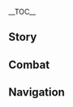 {{CharacterTabs}}
{{LanguageTabs}}

__TOC__
==Story==
{{VO/Story
|character           = {{ROOTPAGENAME}}
|language            = zh
|language_s          = zh
|language_t          = zh-tw
|name_s              = 芭芭拉
|name_t              = 芭芭拉
|vo_01_01_title_s    = 初次见面…
|vo_01_01_title_t    = 初次見面…
|vo_01_01_subtitle   = Hello
|vo_01_01_file       = VO_{language}{character} Hello.ogg
|vo_01_01_tx_s       = 芭芭拉，闪耀登场~治疗就交给我吧，不会让你失望的！
|vo_01_01_tx_t       = 芭芭拉，閃耀登場~治療就交給我吧，不會讓（你/妳）失望的！
|vo_01_01_rm         = Bābālā, shǎnyào dēngchǎng~ Zhìliáo jiù jiāogěiwǒ ba, bùhuì ràng nǐ shīwàng de!
|vo_01_01_tl         = Barbara, sparkling debut~ Leave the healing to me, I won't let you be disappointed!
|vo_02_01_title_s    = 闲聊・犯困
|vo_02_01_title_t    = 閒聊・犯睏
|vo_02_01_subtitle   = Chat: Sleepiness
|vo_02_01_file       = VO_{language}{character} Chat - Sleepiness.ogg
|vo_02_01_tx_s       = 再这样站下去，会…想睡觉的…
|vo_02_01_tx_t       = 再這樣站下去，會…想睡覺的…
|vo_02_01_rm         = Zài zhèyàng zhàn xiàqù, huì... xiǎng shuìjiào de...
|vo_02_01_tl         = If I keep standing like this, I'll... want to sleep...
|vo_02_02_title_s    = 闲聊・激励
|vo_02_02_title_t    = 閒聊・激勵
|vo_02_02_subtitle   = Chat: Encouragement
|vo_02_02_file       = VO_{language}{character} Chat - Encouragement.ogg
|vo_02_02_tx_s       = 大家应该都在努力着，那我们也不能偷懒，对吧？
|vo_02_02_tx_t       = 大家應該都在努力著，那我們也不能偷懶，對吧？
|vo_02_02_rm         = Dàjiā yīnggāi dōu zài nǔlìzhe, nà wǒmen yě bùnéng tōulǎn, duì ba?
|vo_02_02_tl         = Everyone is probably still doing their best, so we also can't slack off, right?
|vo_02_03_title_s    = 闲聊・提神秘诀
|vo_02_03_title_t    = 閒聊・提神秘訣
|vo_02_03_subtitle   = Chat: Keeping One Refreshed
|vo_02_03_file       = VO_{language}{character} Chat - Keeping One Refreshed.ogg
|vo_02_03_tx_s       = 欸，是没精神了吗？尝一尝我做的辣味饮料吧，很提神的喔！
|vo_02_03_tx_t       = 欸，是沒精神了嗎？嘗一嘗我做的辣味飲料吧，很提神的喔！
|vo_02_03_rm         = Ei, shì méi jīngshénle ma? Chángyicháng wǒ zuò de làwèi yǐnliào ba, hěn tíshén de ō!
|vo_02_03_tl         = Aww, are you feeling tired? Try this spicy drink that I made, it really wakes you up!
<!-- Weather -->
|vo_03_01_title_s    = 下雨的时候…
|vo_03_01_title_t    = 下雨的時候…
|vo_03_01_subtitle   = When It Rains
|vo_03_01_file       = VO_{language}{character} When It Rains.ogg
|vo_03_01_tx_s       = 这样淋着不要紧吗？会感冒的吧？
|vo_03_01_tx_t       = 這樣淋著不要緊嗎？會感冒的吧？
|vo_03_01_rm         = Zhèyàng línzhe bùyàojǐn ma? Huì gǎnmào de ba?
|vo_03_01_tl         = Is it really okay to be drenched in the rain like this? Won't we catch a cold?
|vo_03_02_title_s    = 打雷的时候…
|vo_03_02_title_t    = 打雷的時候…
|vo_03_02_subtitle   = When Thunder Strikes
|vo_03_02_file       = VO_{language}{character} When Thunder Strikes.ogg
|vo_03_02_tx_s       = 呜哇！
|vo_03_02_tx_t       = 嗚哇！
|vo_03_02_rm         = Wūwa!
|vo_03_02_tl         = Wah!
|vo_03_03_title_s    = 下雪的时候…
|vo_03_03_title_t    = 下雪的時候…
|vo_03_03_subtitle   = When It Snows
|vo_03_03_file       = VO_{language}{character} When It Snows.ogg
|vo_03_03_tx_s       = 欸！是雪花欸！冰冰凉凉的~！
|vo_03_03_tx_t       = 欸！是雪花欸！冰冰涼涼的~！
|vo_03_03_rm         = Ei! Shì xuěhuā ei! Bīngbīngliángliáng de~!
|vo_03_03_tl         = Oh, there are snowflakes! So icy and cool~!
|vo_03_04_title_s    = 阳光很好…
|vo_03_04_title_t    = 陽光很好…
|vo_03_04_subtitle   = When the Sun Is Out
|vo_03_04_file       = VO_{language}{character} When the Sun Is Out.ogg
|vo_03_04_tx_s       = 这样的好天气，嗯~适合比较明快的曲风呢！
|vo_03_04_tx_t       = 這樣的好天氣，嗯~適合比較明快的曲風呢！
|vo_03_04_rm         = Zhèyàng de hǎotiānqì, ǹg~ Shìhé bǐjiào míngkuài de qǔfēng ne!
|vo_03_04_tl         = This kind of good weather, mmm~ It suits a brighter style of music!
|vo_03_05_title_s    = 刮大风了…
|vo_03_05_title_t    = 刮大風了…
|vo_03_05_subtitle   = When the Wind Is Blowing
|vo_03_05_file       = VO_{language}{character} When the Wind Is Blowing.ogg
|vo_03_05_tx_s       = 放心，我不会被吹走的！
|vo_03_05_tx_t       = 放心，我不會被吹走的！
|vo_03_05_rm         = Fàngxīn, wǒ bùhuì bèi chuīzǒu de!
|vo_03_05_tl         = Don't worry, I won't be blown away!
|vo_04_01_title_s    = 早上好…
|vo_04_01_title_t    = 早安…
|vo_04_01_subtitle   = Good Morning
|vo_04_01_file       = VO_{language}{character} Good Morning.ogg
|vo_04_01_tx_s       = 早安~今天也要加油呀。
|vo_04_01_tx_t       = 早安~今天也要加油呀。
|vo_04_01_rm         = Zǎo'ān~ Jīntiān yě yào jiāyóu ya.
|vo_04_01_tl         = Good morning~ We must also do our best today.
|vo_04_02_title_s    = 中午好…
|vo_04_02_title_t    = 午安…
|vo_04_02_subtitle   = Good Afternoon
|vo_04_02_file       = VO_{language}{character} Good Afternoon.ogg
|vo_04_02_tx_s       = 欸，想听我唱歌…？对不起，还…还没有到演出时间呢。
|vo_04_02_tx_t       = 欸，想聽我唱歌…？對不起，還…還沒有到演出時間呢。
|vo_04_02_rm         = Ei, xiǎng tīng wǒ chànggē...? Duìbùqǐ, hái... hái méiyǒu dào yǎnchū shíjiān ne.
|vo_04_02_tl         = Ehh, you want to hear me sing...? I'm sorry, it... it isn't time for the performance yet.
|vo_04_03_title_s    = 晚上好…
|vo_04_03_title_t    = 晚上好…
|vo_04_03_subtitle   = Good Evening
|vo_04_03_file       = VO_{language}{character} Good Evening.ogg
|vo_04_03_tx_s       = 想吃猎鹿人餐馆的香辣鲈鱼…可是最近的肚子，呜…
|vo_04_03_tx_t       = 想吃獵鹿人餐館的香辣鱸魚…可是最近的肚子，嗚…
|vo_04_03_rm         = Xiǎng chī Lièlùrén Cānguǎn de xiānglà lúyú... Kěshì zuìjìn de dùzi, wu...
|vo_04_03_tl         = I want to eat some spicy bass from Good Hunter... But my stomach recently, sigh...
|vo_04_04_title_s    = 晚安…
|vo_04_04_title_t    = 晚安…
|vo_04_04_subtitle   = Good Night
|vo_04_04_file       = VO_{language}{character} Good Night.ogg
|vo_04_04_tx_s       = 辛苦了！请好好休息吧。
|vo_04_04_tx_t       = 辛苦了！請好好休息吧。
|vo_04_04_rm_s       = Xīnkǔle! Qǐng hǎohao xiūxi ba.
|vo_04_04_rm_t       = Xīnkǔle! Qǐng hǎohao xiūxí ba.
|vo_04_04_tl         = Thanks for your hard work! Please have a good rest.
|vo_05_01_title_s    = 关于{name_s}自己…
|vo_05_01_title_t    = 關於{name_t}自己…
|vo_05_01_subtitle   = About {character}
|vo_05_01_file       = VO_{language}{character} About {character}.ogg
|vo_05_01_tx_s       = 「指引我前进的风啊。在我困顿时给我继续前行的力量，在我迷惑时给我辨明善恶的智慧，在我遭受不义时给我抗争的勇气…」…哎呀，抱歉，刚才在专心祈祷。有什么事吗？
|vo_05_01_tx_t       = 「指引我前進的風啊。在我困頓時給我繼續前行的力量，在我迷惑時給我辨明善惡的智慧，在我遭受不義時給我抗爭的勇氣…」…哎呀，抱歉，剛才在專心祈禱。有什麼事嗎？
|vo_05_01_rm         = "Zhǐyǐn wǒ qiánjìn de fēng a. Zài wǒ kùndùn shí gěi wǒ jìxù qiánxíng de lìliàng, zài wǒ míhuò shí gěi wǒ biànmíng shàn'è de zhìhuì, zài wǒ zāoshòu bùyì shí gěi wǒ kàngzhēng de yǒngqì..." ...Āiya, bàoqiàn, gāngcái zài zhuānxīn qídǎo. Yǒu shénme shì ma?
|vo_05_01_tl         = "The wind that guides me onward, grant me the strength to move forward in my distress, grant me the wisdom to discern good and evil in my confusion, grant me the courage of resistance when faced with injustice..." Ah, my apologies, I was focused in prayer. Is anything the matter?
|vo_06_01_title_s    = 关于我们・愿望
|vo_06_01_title_t    = 關於我們・願望
|vo_06_01_subtitle   = About Us: Hopes
|vo_06_01_file       = VO_{language}{character} About Us - Hopes.ogg
|vo_06_01_tx_s       = 我的愿望，是给身边的大家带来笑容！只要能帮上你的忙，我就很开心了。
|vo_06_01_tx_t       = 我的願望，是給身邊的大家帶來笑容！只要能幫上（你/妳）的忙，我就很開心了。
|vo_06_01_rm         = Wǒ de yuànwàng, shì gěi shēnbiān de dàjiā dàilái xiàoróng! Zhǐyào néng bāngshàng nǐ de máng, wǒ jiù hěn kāixīnle.
|vo_06_01_tl         = My wish is to bring smiles to everyone around me! As long as I can help you out, I'm already very happy.
|vo_06_02_title_s    = 关于我们・梦想
|vo_06_02_title_t    = 關於我們・夢想
|vo_06_02_subtitle   = About Us: Dreams
|vo_06_02_file       = VO_{language}{character} About Us - Dreams.ogg
|vo_06_02_tx_s       = 谢谢你陪我走到现在，离我的梦想已经越来越近了呢。未来的日子，也请多多关照啦~！
|vo_06_02_tx_t       = 謝謝（你/妳）陪我走到現在，離我的夢想已經越來越近了呢。未來的日子，也請多多關照啦~！
|vo_06_02_rm         = Xièxie nǐ péi wǒ zǒu dào xiànzài, lí wǒ de mèngxiǎng yǐjīng yuè lái yuè jìnle ne. Wèilái de rìzi, yě qǐng duōduō guānzhào la~!
|vo_06_02_tl         = Thank you for accompanying me in this journey so far, I'm getting closer and closer to my dreams. Please look after me in the days to come as well!
|vo_07_01_title_s    = 关于「神之眼」…
|vo_07_01_title_t    = 關於「神之眼」…
|vo_07_01_subtitle   = About the [[Vision]]
|vo_07_01_file       = VO_{language}{character} About the Vision.ogg
|vo_07_01_tx_s       = 每个人都会有自己的愿望。汇聚大家的愿望，让大家感到幸福，这一定，就是神给予我的使命吧。
|vo_07_01_tx_t       = 每個人都會有自己的願望。匯聚大家的願望，讓大家感到幸福，這一定，就是神給予我的使命吧。
|vo_07_01_rm         = Měigèrén dōuhuì yǒu zìjǐ de yuànwàng. Huìjù dàjiā de yuànwàng, ràng dàjiā gǎndào xìngfú, zhè yīdìng, jiùshì shén jǐyǔ wǒ de shǐmìng ba.
|vo_07_01_tl         = Everyone has their own wishes. Gathering everyone's wishes, bringing happiness to everyone, this must be the mission that the Gods have given me.
|vo_07_02_title_s    = 有什么想要分享…
|vo_07_02_title_t    = 有什麼想要分享…
|vo_07_02_subtitle   = Something to Share
|vo_07_02_file       = VO_{language}{character} Something to Share.ogg
|vo_07_02_tx_s       = 蒙德城外青青的原野，真的百看不厌。但我听说，世界上还有蓝色的树林呢！就在海对岸的稻妻城那边。嗯！我还得多攒一点…欸？问我在攒什么？嘿嘿，是秘密哦~！
|vo_07_02_tx_t       = 蒙德城外青青的原野，真的百看不厭。但我聽說，世界上還有藍色的樹林呢！就在海對岸的稻妻城那邊。嗯！我還得多存一點…欸？問我在存什麼？嘿嘿，是秘密哦~！
|vo_07_02_rm         = Méngdé-chéng wài qīngqīng de yuányě, zhēnde bǎikànbùyàn. Dàn wǒ tīngshuō, shìjiè shàng hái yǒu lánsè de shùlín ne! Jiù zài hǎiduì'àn de Dàoqī-chéng nàbiān. Ǹg! Wǒ hái děi duō zǎn yīdiǎn... Ei? Wèn wǒ zài zǎn shénme? Hēihei, shì mìmì o~!
|vo_07_02_tl         = I never tire of seeing the green fields outside of Mondstadt City. But I've heard that there are also blue forests in this world! Right across the sea near Inazuma City. Mmm! I still have to save up a little more... Eh? You're asking me what I'm saving? Hehe, it's a secret!
|vo_07_03_title_s    = 感兴趣的见闻…
|vo_07_03_title_t    = 感興趣的見聞…
|vo_07_03_subtitle   = Interesting Things
|vo_07_03_file       = VO_{language}{character} Interesting Things.ogg
|vo_07_03_tx_s       = 向日葵一直对着阳光的样子，很耀眼呢。其实，妈妈送过我一条向日葵风格的礼裙…但我什么时候才能穿上它去演出呢？
|vo_07_03_tx_t       = 向日葵一直對著陽光的樣子，很耀眼呢。其實，媽媽送過我一條向日葵風格的禮裙…但我什麼時候才能穿上它去演出呢？
|vo_07_03_rm         = Xiàngrìkuí yīzhí duìzhe yángguāng de yàngzi, hěn yàoyǎn ne. Qíshí, māma sòngguò wǒ yītiáo xiàngrìkuí fēnggé de lǐqún... Dàn wǒ shénme shíhòu cáinéng chuān shàng tā qù yǎnchū ne?
|vo_07_03_tl         = The way sunflowers always face the sun, it's a very dazzling sight. Actually, Mother once gifted me a dress styled with sunflowers... But when will I be able to wear it to perform?
|vo_08_01_title_s    = 关于琴…
|vo_08_01_title_t    = 關於琴…
|vo_08_01_subtitle   = About [[Jean]]
|vo_08_01_file       = VO_{language}{character} About Jean.ogg
|vo_08_01_tx_s       = 代理团长大人…骑士团的领袖，大家都很喜欢她哦。欸？问我吗？我…我当然也非常尊敬她！
|vo_08_01_tx_t       = 代理團長大人…騎士團的領袖，大家都很喜歡她哦。欸？問我嗎？我…我當然也非常尊敬她！
|vo_08_01_rm         = Dàilǐ Tuánzhǎng-dàrén... Qíshìtuán de lǐngxiù, dàjiā dōu hěn xǐhuān tā o. Ei? Wèn wǒ ma? Wǒ... wǒ dāngrán yě fēicháng zūnjìng tā!
|vo_08_01_tl         = The Acting Grand Master... The leader of the Knights, everyone really likes her. Eh? You're asking me? I... Of course I also respect her very much!
|vo_08_02_title_s    = 关于丽莎…
|vo_08_02_title_t    = 關於麗莎…
|vo_08_02_subtitle   = About [[Lisa]]
|vo_08_02_file       = VO_{language}{character} About Lisa.ogg
|vo_08_02_tx_s       = 我一直承蒙丽莎姐姐照顾呢。要是她也成为偶像的话，我绝对会全力应援，喊到嗓子哑掉…啊，这样会吓到别人的吧…
|vo_08_02_tx_t       = 我一直承蒙麗莎姐姐照顧呢。要是她也成為偶像的話，我絕對會全力應援，喊到嗓子啞掉…啊，這樣會嚇到別人的吧…
|vo_08_02_rm         = Wǒ yīzhí chéngméng Lìshā-jiějie zhàogù ne. Yàoshi tā yě chéngwéi ǒuxiàng de huà, wǒ juéduì huì quánlì yìngyuán, hǎn dào sǎngzi yǎdiào... A, zhèyàng huì xià dào biérén de ba...
|vo_08_02_tl         = I've always been under the care of Lisa. If she were to become an idol, I will definitely cheer her on with all of my energy, and shout until my voice becomes hoarse... Ah, I might scare other people like this...
|vo_08_03_title_s    = 关于安柏…
|vo_08_03_title_t    = 關於安柏…
|vo_08_03_subtitle   = About [[Amber]]
|vo_08_03_file       = VO_{language}{character} About Amber.ogg
|vo_08_03_tx_s       = 以前就经常看到安柏风风火火地往城外跑，侦察骑士还真是辛苦呀。
|vo_08_03_tx_t       = 以前就經常看到安柏風風火火地往城外跑，偵察騎士還真是辛苦呀。
|vo_08_03_rm         = Yǐqián jiù jīngcháng kàndào Ānbó fēngfēnghuǒhuǒ de wǎng chéngwài pǎo, Zhēnchá-qíshì hái zhēnshi xīnkǔ ya.
|vo_08_03_tl         = In the past, I've often seen Amber rushing out of the city in a great hurry. It must be tough to be an Outrider.
|vo_08_04_title_s    = 关于迪卢克…
|vo_08_04_title_t    = 關於迪盧克…
|vo_08_04_subtitle   = About [[Diluc]]
|vo_08_04_file       = VO_{language}{character} About Diluc.ogg
|vo_08_04_tx_s       = 迪卢克老爷吗？上次在「天使的馈赠」演出，他一直皱着眉头…是不是我唱的歌他不喜欢呢？
|vo_08_04_tx_t       = 迪盧克老爺嗎？上次在「天使的饋贈」演出，他一直皺著眉頭…是不是我唱的歌他不喜歡呢？
|vo_08_04_rm         = Dílúkè Lǎoyé ma? Shàngcì zài "Tiānshǐ de Kuìzèng" yǎnchū, tā yīzhí zhòuzhe méitóu... Shìbushì wǒ chàng de gē tā bùxǐhuān ne?
|vo_08_04_tl         = Master Diluc? The last time I was performing at the "Angel's Share," he was furrowing his brows the whole time...was it that he doesn't like my singing?
|vo_08_05_title_s    = 关于温迪…
|vo_08_05_title_t    = 關於溫迪…
|vo_08_05_subtitle   = About [[Venti]]
|vo_08_05_file       = VO_{language}{character} About Venti.ogg
|vo_08_05_tx_s       = 温迪的声音很好听！不过，他唱的歌跟我擅长的风格差异很大。我试着偷偷学过…那旋律还真是复杂呀。
|vo_08_05_tx_t       = 溫迪的聲音很好聽！不過，他唱的歌跟我擅長的風格差異很大。我試著偷偷學過…那旋律還真是複雜呀。
|vo_08_05_rm         = Wēndí de shēngyīn hěn hǎotīng! Bùguò, tā chàng de gē gēn wǒ shàncháng de fēnggé chāyì hěn dà. Wǒ shìzhe tōutōu xuéguò... Nà xuánlǜ hái zhēnshi fùzá ya.
|vo_08_05_tl         = Venti's voice is so nice! Although, the songs he sings versus the songs I'm good at have a big gap in style. I secretly tried learning once...the melody was really complicated.
|vo_08_06_title_s    = 关于班尼特…
|vo_08_06_title_t    = 關於班尼特…
|vo_08_06_subtitle   = About [[Bennett]]
|vo_08_06_file       = VO_{language}{character} About Bennett.ogg
|vo_08_06_tx_s       = 班尼特经常带着一身伤痕来教堂…他却一直毫不在意、大大咧咧地笑着。唔…还是应该更爱惜自己才好啊。
|vo_08_06_tx_t       = 班尼特經常帶著一身傷痕來教堂…他卻一直毫不在意、大大咧咧地笑著。唔…還是應該更愛惜自己才好啊。
|vo_08_06_rm_s       = Bānnítè jīngcháng dài zhe yīshēn shānghén lái jiàotáng... Tā què yīzhí háo bù zàiyì, dàdaliēliě de xiàozhe. Wu... háishì yīnggāi gèng àixī zìjǐ cái hǎo a.
|vo_08_06_rm_t       = Bānnítè jīngcháng dài zhe yīshēn shānghén lái jiàotáng... Tā què yīzhí háo bù zàiyì, dàdaliēliě de xiàozhe. Wu... háishì yīnggāi gèng àixí zìjǐ cái hǎo a.
|vo_08_06_tl         = Bennett always arrives at the Cathedral with a body full of wounds... But he doesn't mind it in the slightest, always laughing heartily. Huh... It's always good to take care of yourself.
|vo_08_07_title_s    = 关于法尔伽…
|vo_08_07_title_t    = 關於法爾伽…
|vo_08_07_subtitle   = About [[Varka]]
|vo_08_07_file       = VO_{language}{character} About Varka.ogg
|vo_08_07_tx_s       = 父亲跟着法尔伽大团长一起出远门了，也不知道路途中会不会遇到什么…啊，没关系，大团长可是「北风骑士」，一定没问题的！我…也会为他们祈祷的。
|vo_08_07_tx_t       = 父親跟著法爾伽大團長一起出遠門了，也不知道路途中會不會遇到什麼…啊，沒關係，大團長可是「北風騎士」，一定沒問題的！我…也會為他們祈禱的。
|vo_08_07_rm         = Fùqīn gēnzhe Fǎěrjiā Dà-tuánzhǎng yīqǐ chūyuǎnménle, yě bùzhīdào lùtú zhōng huìbuhuì yùdào shénme... A, méiguānxì, Dà-tuánzháng kěshì "Běifēng Qíshì", yīdìng méiwèntí de! Wǒ... yě huì wèi tāmen qídǎo de.
|vo_08_07_tl         = Father left to accompany Grand Master Varka on a long journey, I also don't know if they might encounter anything along the way... Ah, no worries, the Grand Master is the "Boreas Knight," there's definitely no problem! I... will also keep them in prayer.
|vo_08_08_title_s    = 关于罗莎莉亚…
|vo_08_08_title_t    = 關於蘿莎莉亞…
|vo_08_08_subtitle   = About [[Rosaria]]
|vo_08_08_file       = VO_{language}{character} About Rosaria.ogg
|vo_08_08_tx_s       = 罗莎莉亚修女虽然难以接近，也从不参加祈祷，但我觉得…唔，她一定是相信着风神的！不过，不过我并没有勇气和她交流就是了…
|vo_08_08_tx_t       = 蘿莎莉亞修女雖然難以接近，也從不參加祈禱，但我覺得…唔，她一定是相信著風神的！不過，不過我並沒有勇氣和她交流就是了…
|vo_08_08_rm_s       = Luóshālìyà-xiūnǚ suīrán nán yǐ jiējìn, yě cóng bù cānjiā qídǎo, dàn wǒ juédé... Wu, tā yīdìng shì xiāngxìn zhe Fēngshén de! Bùguò, bùguò wǒ bìng méiyǒu yǒngqì hé tā jiāoliú jiùshìle...
|vo_08_08_rm_t       = Luóshālìyà-xiūnǚ suīrán nán yǐ jiējìn, yě cóng bù cānjiā qídǎo, dàn wǒ juédé... Wu, tā yīdìng shì xiāngxìn zhe Fēngshén de! Bùguò, bùguò wǒ bìng méiyǒu yǒngqì hàn tā jiāoliú jiùshìle...
|vo_08_08_tl         = Although Sister Rosaria is hard to approach, and never joins the prayers, but I feel... She must believe in the Anemo Archon! However, I don't have the courage to interact with her...
|vo_08_09_title_s    = 关于诺艾尔…
|vo_08_09_title_t    = 關於諾艾爾…
|vo_08_09_subtitle   = About [[Noelle]]
|vo_08_09_file       = VO_{language}{character} About Noelle.ogg
|vo_08_09_tx_s       = 诺艾尔实在是太可爱了！人又温柔，还很有耐心，跟她在一起的时候，完全不会有什么压力…哦，对了，她做的茶点也很特别。又香，又甜，而且很健康，嘿嘿。
|vo_08_09_tx_t       = 諾艾爾實在是太可愛了！人又溫柔，還很有耐心，跟她在一起的時候，完全不會有什麼壓力…哦，對了，她做的茶點也很特別。又香，又甜，而且很健康，嘿嘿。
|vo_08_09_rm         = Nuò'ài'ěr shízài shì tài kě'àile! Rén yòu wēnróu, hái hěn yǒu nàixīn, gēn tā zàiyīqǐ de shíhòu, wánquán bù huì yǒu shénme yālì... O, duìle, tā zuò de chádiǎn yě hěn tèbié. Yòu xiāng, yòu tián, érqiě hěn jiànkāng, hēihei.
|vo_08_09_tl         = Noelle is really too cute! She's gentle and so patient, when I'm with her, I don't feel any pressure at all... Oh, right, the refreshments she makes are also very special. Fragrant and sweet, and also very healthy. Hehe.
|vo_09_01_title_s    = 想要了解{name_s}・其一
|vo_09_01_title_t    = 想要瞭解{name_t}・其一
|vo_09_01_subtitle   = More About {character}: I
|vo_09_01_file       = VO_{language}{character} More About {character} - 01.ogg
|vo_09_01_tx_s       = 骑士们挥剑作战的样子好帅啊！你是不是也有这种感觉？我自己也试过用剑…欸嘿嘿，可惜我在剑术上，完全没有天赋呢。
|vo_09_01_tx_t       = 騎士們揮劍作戰的樣子好帥啊！（你/妳）是不是也有這種感覺？我自己也試過用劍…欸嘿嘿，可惜我在劍術上，完全沒有天賦呢。
|vo_09_01_rm         = Qíshìmen huījiàn zuòzhàn de yàngzi hǎo shuài a! Nǐ shìbushì yě yǒu zhèzhǒng gǎnjué? Wǒ zìjǐ yě shìguò yòng jiàn... Eihēihēi, kěxí wǒ zài jiànshù shàng, wánquán méiyǒu tiānfù ne.
|vo_09_01_tl         = The way the Knights wield their swords and engage in combat is so cool! Do you also feel like this? I've also tried using a sword myself... Ehehe, it's too bad that I don't have any talent in swordsmanship.
|vo_09_02_title_s    = 想要了解{name_s}・其二
|vo_09_02_title_t    = 想要瞭解{name_t}・其二
|vo_09_02_subtitle   = More About {character}: II
|vo_09_02_file       = VO_{language}{character} More About {character} - 02.ogg
|vo_09_02_tx_s       = 想要治愈大家。就是这么简单的心情，让我成为了牧师。要是能帮上大家就好了。
|vo_09_02_tx_t       = 想要治癒大家。就是這麼簡單的心情，讓我成為了牧師。要是能幫上大家就好了。
|vo_09_02_rm         = Xiǎng yào zhìyù dàjiā. Jiùshì zhème jiǎndān de xīnqíng, ràng wǒ chéngwéile mùshī. Yàoshi néng bāngshàng dàjiā jiù hǎole.
|vo_09_02_tl         = I want to heal everyone. It's this simple emotion that pushed me to become a Deaconness. It would be nice if I can help everyone.
|vo_09_03_title_s    = 想要了解{name_s}・其三
|vo_09_03_title_t    = 想要瞭解{name_t}・其三
|vo_09_03_subtitle   = More About {character}: III
|vo_09_03_file       = VO_{language}{character} More About {character} - 03.ogg
|vo_09_03_tx_s       = 偶像，唔{{sic|...|hide=1}}是从艾莉丝那边了解到的…「优秀的偶像能够治愈人们的心灵。」嗯，嗯，总之就是这样啦。
|vo_09_03_tx_t       = 偶像，唔…是從艾莉絲那邊瞭解到的…「優秀的偶像能夠治癒人們的心靈。」嗯，嗯，總之就是這樣啦。
|vo_09_03_rm         = Ǒuxiàng, wú... Shì cóng Àilìsī nàbiān liǎojiě dào de... "Yōuxiù de ǒuxiàng nénggòu zhìyù rénmen de xīnlíng." Ǹg, ǹg, zǒngzhī jiùshì zhèyàng la.
|vo_09_03_tl         = Idol, huh... I learned about them from Alice. "Excellent idols can heal the hearts of others." Mmm, it's like this, anyway.
|vo_09_04_title_s    = 想要了解{name_s}・其四
|vo_09_04_title_t    = 想要瞭解{name_t}・其四
|vo_09_04_subtitle   = More About {character}: IV
|vo_09_04_file       = VO_{language}{character} More About {character} - 04.ogg
|vo_09_04_tx_s       = 我每天都在努力，这份努力…如果能配得上蒙德城大家的信任…
|vo_09_04_tx_t       = 我每天都在努力，這份努力…如果能配得上蒙德城大家的信任…
|vo_09_04_rm         = Wǒ měitiān dōu zài nǔlì, zhè fèn nǔlì... Rúguǒ néng pèidéshàng Méngdé-chéng dàjiā de xìnrèn...
|vo_09_04_tl         = I am working hard everyday. This effort... If it can be worthy of the trust of everyone in Mondstadt...
|vo_09_05_title_s    = 想要了解{name_s}・其五
|vo_09_05_title_t    = 想要瞭解{name_t}・其五
|vo_09_05_subtitle   = More About {character}: V
|vo_09_05_file       = VO_{language}{character} More About {character} - 05.ogg
|vo_09_05_tx_s       = 每次演出的时候我都会想…我真的能够治愈蒙德城里的每个人么？但是看着你，我总觉得只要一步步向前，总有一天…欸？至少已经把你治愈了…？这时候不是应该说！我已经治愈很多人了吗？！不过这样也不错…
|vo_09_05_tx_t       = 每次演出的時候我都會想…我真的能夠治癒蒙德城裡的每個人嗎？但是看著（你/妳），我總覺得只要一步步向前，總有一天…欸？至少已經把（你/妳）治癒了…？這時候不是應該說！我已經治癒很多人了嗎？！不過這樣也不錯…
|vo_09_05_rm         = Měicì yǎnchū de shíhòu wǒ dōuhuì xiǎng... Wǒ zhēnde nénggòu zhìyù Méngdé-chéng lǐ de měigèrén me? Dànshì kànzhe nǐ, wǒ zǒng juédé zhǐyào yībùbù xiàngqián, zǒngyǒu yītiān... Ei? Zhìshǎo yǐjīng bǎ nǐ zhìyùle...? Zhè shíhòu bùshì yīnggāi shuō! Wǒ yǐjīng zhìyù hěnduō rénle ma?! Bùguò zhèyàng yě bùcuò...
|vo_09_05_tl         = Every time I perform I always wonder... Am I really able to heal everyone in Mondstadt City? But when I look at you, I feel like as long as I keep moving forward step by step, one day... Huh? At least I've already healed you...? Shouldn't you be saying that I've already healed a lot of people?! But, this isn't too bad either...
|vo_10_01_title_s    = {name_s}的爱好…
|vo_10_01_title_t    = {name_t}的愛好…
|vo_10_01_subtitle   = {character}'s Hobbies
|vo_10_01_file       = VO_{language}{character} Hobbies.ogg
|vo_10_01_tx_s       = 是大家脸上的笑容，一直在支持我。
|vo_10_01_tx_t       = 是大家臉上的笑容，一直在支持我。
|vo_10_01_rm         = Shì dàjiā liǎnshàng de xiàoróng, yīzhí zài zhīchí wǒ.
|vo_10_01_tl         = It is the smile on everyone's faces, that has continously cheered me on.
|vo_10_02_title_s    = {name_s}的烦恼…
|vo_10_02_title_t    = {name_t}的煩惱…
|vo_10_02_subtitle   = {character}'s Troubles
|vo_10_02_file       = VO_{language}{character} Troubles.ogg
|vo_10_02_tx_s       = 同伴们一直在受伤…我，没有替大家分担痛苦的力量。但我可以尽最大的努力治疗！一定，要让大家恢复健康。
|vo_10_02_tx_t       = 同伴們一直在受傷…我，沒有替大家分擔痛苦的力量。但我可以盡最大的努力治療！一定，要讓大家恢復健康。
|vo_10_02_rm         = Tóngbànmen yīzhí zài shòushāng... Wǒ, méiyǒu tì dàjiā fēndān tòngkǔ de lìliàng. Dàn wǒ kěyǐ jǐn zuìdà de nǔlì zhìliáo! Yīdìng, yào ràng dàjiā huīfù jiànkāng.
|vo_10_02_tl         = My friends are always getting hurt... I don't have the ability to share in shouldering this pain. But I can do my very best to heal! I will definitely restore everyone to their fullest health.
|vo_10_03_title_s    = 喜欢的食物…
|vo_10_03_title_t    = 喜歡的食物…
|vo_10_03_subtitle   = Favorite Food
|vo_10_03_file       = VO_{language}{character} Favorite Food.ogg
|vo_10_03_tx_s       = 你喜欢麻辣小鱼干吗？我这还有两条…喏，给你一条！
|vo_10_03_tx_t       = （你/妳）喜歡麻辣小魚乾嗎？我這還有兩條…喏，給（你/妳）一條！
|vo_10_03_rm         = Nǐ xǐhuān málà-xiǎoyúgàn ma? Wǒ zhè háiyǒu liǎng tiáo... Nuo, gěi nǐ yī tiáo!
|vo_10_03_tl         = Do you like spicy dried fish? I still have two pieces here... Here's one for you!
|vo_10_04_title_s    = 讨厌的食物…
|vo_10_04_title_t    = 討厭的食物…
|vo_10_04_subtitle   = Least Favorite Food
|vo_10_04_file       = VO_{language}{character} Least Favorite Food.ogg
|vo_10_04_tx_s       = 我不太喜欢苦的东西，特别是…苦瓜。
|vo_10_04_tx_t       = 我不太喜歡苦的東西，特別是…苦瓜。
|vo_10_04_rm         = Wǒ bùtài xǐhuān kǔ de dōngxī, tèbié shì... kǔguā.
|vo_10_04_tl         = I don't particularly like bitter things, especially... bitter gourd.

<!-- Receiving a Gift -->
|vo_11_01_title_s    = 收到赠礼・其一
|vo_11_01_title_t    = 收到贈禮・其一
|vo_11_01_subtitle   = Receiving a Gift: I
|vo_11_01_file       = VO_{language}{character} Receiving a Gift - 01.ogg
|vo_11_01_tx_s       = 很少吃到那么合我口味的菜肴。今天是幸运日呢！
|vo_11_01_tx_t       = 很少吃到那麼合我口味的菜餚。今天是幸運日呢！
|vo_11_01_rm         = Hěnshǎo chī dào nàme hé wǒ kǒuwèi de càiyáo. Jīntiān shì xìngyùn-rì ne!
|vo_11_01_tl         = I rarely get to eat a dish that suits my personal tastes so much. Today is a lucky day!

|vo_11_02_title_s    = 收到赠礼・其二
|vo_11_02_title_t    = 收到贈禮・其二
|vo_11_02_subtitle   = Receiving a Gift: II
|vo_11_02_file       = VO_{language}{character} Receiving a Gift - 02.ogg
|vo_11_02_tx_s       = 谢谢你特意做的这些，这次，是被你治愈了。
|vo_11_02_tx_t       = 謝謝(你/妳)特意做的這些，這次，是被(你/妳)治癒了。
|vo_11_02_rm         = Xièxienǐ tèyì zuò de zhèxiē, zhècì, shì bèi nǐ zhìyùle.
|vo_11_02_tl         = Thank you for going out of your way to make these. This time, I've been healed by you.

|vo_11_03_title_s    = 收到赠礼・其三
|vo_11_03_title_t    = 收到贈禮・其三
|vo_11_03_subtitle   = Receiving a Gift: III
|vo_11_03_file       = VO_{language}{character} Receiving a Gift - 03.ogg
|vo_11_03_tx_s       = 不，不好…
|vo_11_03_tx_t       = 不、不好…
|vo_11_03_rm         = Bù, bù hǎo...
|vo_11_03_tl         = N-Not good...

|vo_12_01_title_s    = 生日…
|vo_12_01_title_t    = 生日…
|vo_12_01_subtitle   = Birthday
|vo_12_01_file       = VO_{language}{character} Birthday.ogg
|vo_12_01_tx_s       = 请收下！这个是给你的生日礼物，专属签名绘哟~欸嘿，等下一首新歌，我会第一时间唱给你听的！生日快乐呀！
|vo_12_01_tx_t       = 請收下！這個是給（你/妳）的生日禮物，專屬簽名繪喲~欸嘿，等下一首新歌，我會第一時間唱給（你/妳）聽的！生日快樂呀！
|vo_12_01_rm         = Qǐng shōuxià! Zhège shì gěinǐ de shēngrì lǐwù, zhuānshǔ qiānmínghuì yo~ Eihei, děngxià yī shǒu xīngē, wǒ huì dìyīshíjiān chàng gěi nǐ tīng de! Shēngrì kuàilè ya!
|vo_12_01_tl         = Please accept this! This is a birthday present for you, a special autograph~ Ehe, the next time I come up with a new song, I will sing it for you as soon as I can! Happy birthday!
|vo_13_01_title_s    = 突破的感受・起
|vo_13_01_title_t    = 突破的感受・起
|vo_13_01_subtitle   = Feelings About Ascension: Intro
|vo_13_01_file       = VO_{language}{character} Feelings About Ascension -  01.ogg
|vo_13_01_tx_s       = 芭芭拉的舞步…治愈力UP！
|vo_13_01_tx_t       = 芭芭拉的舞步…治癒力UP！
|vo_13_01_rm         = Bābālā de wǔbù... Zhìyùlì UP!
|vo_13_01_tl         = Barbara's dance steps... Healing power UP!
|vo_13_02_title_s    = 突破的感受・承
|vo_13_02_title_t    = 突破的感受・承
|vo_13_02_subtitle   = Feelings About Ascension: Building Up
|vo_13_02_file       = VO_{language}{character} Feelings About Ascension -  02.ogg
|vo_13_02_tx_s       = 谢谢你的支持~啊，不好，好像有点太激动了…心脏怦怦跳个不停。
|vo_13_02_tx_t       = 謝謝（你/妳）的支持~啊，不好，好像有點太激動了…心臟怦怦跳個不停。
|vo_13_02_rm         = Xièxiè nǐ de zhīchí~ A, bùhǎo, hǎoxiàng yǒudiǎn tài jīdòngle... Xīnzàng pēngpeng tiào gè bùtíng.
|vo_13_02_tl         = Thank you for your support~ Ah, oh no, it seems I'm a little too excited... My heart is beating so fast.
|vo_13_03_title_s    = 突破的感受・转
|vo_13_03_title_t    = 突破的感受・轉
|vo_13_03_subtitle   = Feelings About Ascension: Climax
|vo_13_03_file       = VO_{language}{character} Feelings About Ascension -  03.ogg
|vo_13_03_tx_s       = 请告诉我继续变强的秘诀~欸？放心交给你就行？…这怎么行，我也要一起努力！
|vo_13_03_tx_t       = 請告訴我繼續變強的秘訣~欸？放心交給（你/妳）就行？…這怎麼行，我也要一起努力！
|vo_13_03_rm         = Qǐng gàosù wǒ jìxù biàn qiáng de mìjué~ Ei? Fàngxīn jiāo gěi nǐ jiùxíng? ...Zhè zěnme xíng, wǒ yě yào yīqǐ nǔlì!
|vo_13_03_tl         = Please tell me the secret to becoming stronger~ Eh? Don't worry and leave it to you? ...How can I do that, I also want to work hard together!
|vo_13_04_title_s    = 突破的感受・合
|vo_13_04_title_t    = 突破的感受・合
|vo_13_04_subtitle   = Feelings About Ascension: Conclusion
|vo_13_04_file       = VO_{language}{character} Feelings About Ascension -  04.ogg
|vo_13_04_tx_s       = 和你一起旅行，我才意识到舞台是没有边界的。谢谢你！嘿嘿…好！一起喊出那句咒语吧！三、二、一，&mdash;&mdash;芭芭拉冲呀！
|vo_13_04_tx_t       = 和（你/妳）一起旅行，我才意識到舞臺是沒有邊界的。謝謝（你/妳）！嘿嘿…好！一起喊出那句咒語吧！三、二、一，&mdash;&mdash;芭芭拉衝呀！
|vo_13_04_rm_s       = Hé nǐ yīqǐ lǚxíng, wǒ cái yìshí dào wǔtái shì méiyǒu biānjiè de. Xièxiènǐ! Hēihei... Hǎo! Yīqǐ hǎnchū nà jù zhòuyǔ ba! Sān, èr, yī, &mdash;&mdash;Bābālā chōngya!
|vo_13_04_rm_t       = Hàn nǐ yīqǐ lǚxíng, wǒ cái yìshì dào wǔtái shì méiyǒu biānjiè de. Xièxiènǐ! Hēihei... Hǎo! Yīqǐ hǎnchū nà jù zhòuyǔ ba! Sān, èr, yī, &mdash;&mdash;Bābālā chōngya!
|vo_13_04_tl         = Travelling together with you, I finally realized that the stage has no boundaries. Thank you! Hehe... Okay! Let's yell that spell together! Three, two, one, ——Barbara onwards!
}}

==Combat==
{{Combat VO
|character           = {{ROOTPAGENAME}}
|language            = zh
|skill_1_tx_s        = 我会保护大家！
|skill_1_tx_t        = 我會保護大家！
|skill_1_rm          = Wǒ huì bǎohù dàjiā!
|skill_1_tl          = I will protect everyone!
|skill_2_tx_s        = 打起精神来哟！
|skill_2_tx_t        = 打起精神來喲！
|skill_2_rm          = Dǎqǐ jīngshén lǎi yo!
|skill_2_tl          = Cheer up!
|skill_3_tx_s        = 演唱，开始！
|skill_3_tx_t        = 演唱，開始！
|skill_3_rm          = Yǎnchàng, kāishǐ!
|skill_3_tl          = Singing performance, begin!
|burst_1_tx_s        = ♪哼哼哼~哼哼~
|burst_1_tx_t        = ♪哼哼哼~哼哼~
|burst_1_rm          = ♪Henghengheng~ Hengheng~
|burst_1_tl          = ♪Hmmhmmhmm~ Hmmhmm~
|burst_2_tx_s        = 准备好了吗~
|burst_2_tx_t        = 準備好了嗎~
|burst_2_rm          = Zhǔnbèi hǎole ma~
|burst_2_tl          = Are you ready~
|burst_3_tx_s        = 大家加油喔！
|burst_3_tx_t        = 大家加油喔！
|burst_3_rm          = Dàjiā jiāyóu wo!
|burst_3_tl          = Everybody do your best!
|sprint-s_1_tx_s     = 芭芭拉，冲呀！
|sprint-s_1_tx_t     = 芭芭拉，衝呀！
|sprint-s_1_rm       = Bābālā, chōng ya!
|sprint-s_1_tl       = Barbara, rushing onward!
|sprint-s_2_file     = Sprint Start 02,Sprint Start 03,Sprint Start 04
|sprint-e_1_tx_s     = 呼…呼…没问题！
|sprint-e_1_tx_t     = 呼…呼…沒問題！
|sprint-e_1_rm       = Hu... hu... Měiwèntí!
|sprint-e_1_tl       = Phew... No problem!
|sprint-e_2_tx_s     = 能跟得上！
|sprint-e_2_tx_t     = 跟得上！
|sprint-e_2_rm       = Néng gēndéshàng!
|sprint-e_2_tl       = I can keep up!
|glider_1_file       = Deploying Wind Glider 01,Deploying Wind Glider 02,Deploying Wind Glider 03

|chest_1_tx_s        = 想用歌声，带给人们同样的惊喜。
|chest_1_tx_t        = 想用歌聲，帶給人們同樣的驚喜。
|chest_1_rm          = Xiǎngyòng gēshēng, dàigěi rénměn tóngyàng dè jīngxǐ.
|chest_1_tl          = I want to use my singing, to bring people the same type of excitement.
|chest_2_tx_s        = 光彩熠熠！
|chest_2_tx_t        = 光彩熠熠！
|chest_2_rm          = Guāngcǎi yìyì!
|chest_2_tl          = Radiant brilliance!
|chest_3_tx_s        = 嗯哼♪真是幸运的一天~
|chest_3_tx_t        = 嗯哼♪真是幸運的一天~
|chest_3_rm          = Ǹgheng♪ Zhēnshì xìngyùn de yītiān~
|chest_3_tl          = Hehe♪ Truly a lucky day~
|low-hp_1_tx_s       = 我没关系的！
|low-hp_1_tx_t       = 我沒關係的！
|low-hp_1_rm         = Wǒ méiguānxì de!
|low-hp_1_tl         = I'm fine!
|low-hp_2_tx_s       = 为了大家，我还不能…
|low-hp_2_tx_t       = 為了大家，我還不能…
|low-hp_2_rm         = Wèile dàjiā, wǒ hái bùnéng...
|low-hp_2_tl         = For the sake of everyone, I still cannot...
|low-hp_3_tx_s       = 我再坚持一下…
|low-hp_3_tx_t       = 我再堅持一下…
|low-hp_3_rm         = Wǒ zaì jiānchí yīxià...
|low-hp_3_tl         = I'll endure a little more...

|fallen_1_tx_s       = 有点，没力气了…
|fallen_1_tx_t       = 有點，沒力氣了…
|fallen_1_rm         = Yǒudiǎn, měi lìqì le...
|fallen_1_tl         = I'm a little, out of breath...
|fallen_2_tx_s       = 大家的声音，听不到呢…
|fallen_2_tx_t       = 大家的聲音，聽不到呢…
|fallen_2_rm         = Dàjiā de shēngyīn, tīng bù dào ne...
|fallen_2_tl         = Everybody's voices, I can't hear them...
|fallen_3_tx_s       = 姐姐…
|fallen_3_tx_t       = 姐姐…
|fallen_3_rm         = Jiějie...
|fallen_3_tl         = [Older] sister...
|hit-l_1_file        = Light Hit Taken 02
|hit-l_1_tx_s        = 疼…
|hit-l_1_tx_t        = 疼…
|hit-l_1_rm          = Téng...
|hit-l_1_tl          = Ouch...
|hit-l_2_file        = Light Hit Taken 01,Light Hit Taken 02,Light Hit Taken 03,Light Hit Taken 04,Light Hit Taken 05,Light Hit Taken 06
|hit-h_1_file        = Heavy Hit Taken 02
|hit-h_1_tx_s        = 讨厌…
|hit-h_1_tx_t        = 討厭…
|hit-h_1_rm          = Tǎoyàn...
|hit-h_1_tl          = I hate this...
|hit-h_2_file        = Heavy Hit Taken 01,Heavy Hit Taken 02,Heavy Hit Taken 03,Heavy Hit Taken 04,Heavy Hit Taken 05,Heavy Hit Taken 06
|join_1_tx_s         = 放心交给我就好。
|join_1_tx_t         = 放心交給我就好。
|join_1_rm           = Fàngxīn jiāo gěi wǒ jiù hǎo.
|join_1_tl           = Don't worry, leave this to me.
|join_2_tx_s         = 我会加油的！
|join_2_tx_t         = 我會加油的！
|join_2_rm           = Wǒ huì jiāyóu de!
|join_2_tl           = I will do my best!
|join_3_tx_s         = 一起努力吧！
|join_3_tx_t         = 一起努力吧！
|join_3_rm           = Yīqǐ nǔlì ba!
|join_3_tl           = Let's work hard together!
|idle_1_actual_tx_s  = 唉…什么时候…能像姐姐一样高呢？
|idle_1_actual_tx_t  = 唉…什麼時候…能像姐姐一樣高呢？
|idle_1_actual_rm    = Ai... Shénme shíhòu... néng xiàng jiějie yīyàng gāo ne?
|idle_1_actual_tl    = Sigh... When... can I be as tall as my older sister?
|idle_2_actual_tx_s  = ♪哒~哒哒哒哒~哒哒哒哒~哒~哒~
|idle_2_actual_tx_t  = ♪噠~噠噠噠噠~噠噠噠噠~噠~噠~
|idle_2_actual_rm    = ♪Da~dadadada~dadadada~da~da~
|idle_2_actual_tl    = ♪Da~dadadada~dadadada~da~da~
|atk-l_1_file        = Light Attack 01,Light Attack 02,Light Attack 03,Light Attack 04,Light Attack 05,Light Attack 06
|atk-m_1_file        = Mid Attack 01,Mid Attack 02,Mid Attack 03
|atk-h_1_file        = Heavy Attack 01,Heavy Attack 02,Heavy Attack 03
|climb_1_file        = Climbing 01,Climbing 02,Climbing 03,Climbing 04,Climbing 05
|jump_1_file         = Jumping 01,Jumping 02,Jumping 03,Jumping 04,Jumping 05
}}

==Navigation==
{{Character Navbox|link type=vo-zh}}